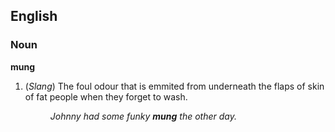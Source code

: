 ==English==
===Noun===
'''mung'''
#(''Slang'') The foul odour that is emmited from underneath the flaps of skin of fat people when they forget to wash. 
#: ''Johnny had some funky '''mung''' the other day.''